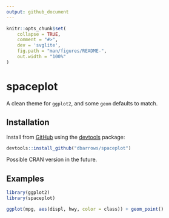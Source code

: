 ```yaml
---
output: github_document
---
```


<!-- README.md is generated from README.Rmd. Please edit that file -->

```r
knitr::opts_chunk$set(
    collapse = TRUE,
    comment = "#>",
    dev = 'svglite',
    fig.path = "man/figures/README-",
    out.width = "100%"
)
```

# spaceplot

<!-- badges: start -->
<!-- badges: end -->

A clean theme for `ggplot2`, and some `geom` defaults to match.

## Installation

Install from [GitHub](https://github.com/) using the [devtools](https://cran.r-project.org/web/packages/devtools) package:

```r
devtools::install_github("dbarrows/spaceplot")
```

Possible CRAN version in the future.

## Examples

```r
library(ggplot2)
library(spaceplot)

ggplot(mpg, aes(displ, hwy, color = class)) + geom_point()
```
